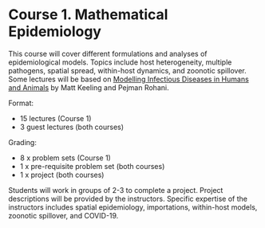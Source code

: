 # Course 1. Mathematical Epidemiology {#course1 .unnumbered}

This course will cover different formulations and analyses of epidemiological models. Topics include host heterogeneity, multiple pathogens, spatial spread, within-host dynamics, and zoonotic spillover. Some lectures will be based on [Modelling Infectious Diseases in Humans and Animals](http://www.modelinginfectiousdiseases.org/) by Matt Keeling and Pejman Rohani.

Format:

- 15 lectures (Course 1)
- 3 guest lectures (both courses)

Grading:

- 8 x problem sets (Course 1)
- 1 x pre-requisite problem set (both courses)
- 1 x project (both courses)

Students will work in groups of 2-3 to complete a project. Project descriptions will be provided by the instructors. Specific expertise of the instructors includes spatial epidemiology, importations, within-host models, zoonotic spillover, and COVID-19. 